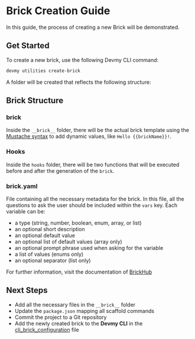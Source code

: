 
# Brick Creation Guide

In this guide, the process of creating a new Brick will be demonstrated.

## Get Started

To create a new brick, use the following Devmy CLI command:

```bash copy
devmy utilities create-brick
```

A folder will be created that reflects the following structure:

<FileTree>
  <FileTree.Folder name="[Brick Name]" defaultOpen>
    <FileTree.Folder name="__brick__" defaultOpen>
      <FileTree.File name="Hello.md"/>
    </FileTree.Folder>
    <FileTree.Folder name="hooks" defaultOpen>
      <FileTree.File name="postgen.dart"/>
      <FileTree.File name="pregen.dart"/>
      <FileTree.File name="pubspec.yaml"/>
    </FileTree.Folder>
    <FileTree.File name=".gitignore"/>
    <FileTree.File name="brick.yaml"/>
    <FileTree.File name="LICENSE"/>
    <FileTree.File name="README.md"/>
  </FileTree.Folder>
</FileTree>

## Brick Structure

### __brick__

Inside the `__brick__` folder, there will be the actual brick template using the [Mustache syntax](https://mustache.github.io/)
to add dynamic values, like `Hello {{brickName}}!`.

### Hooks

Inside the `hooks` folder, there will be two functions that will be executed before and after the generation of the `brick`.

### brick.yaml

File containing all the necessary metadata for the brick. In this file, all the questions to ask the user should be included
within the `vars` key. Each variable can be:
- a type (string, number, boolean, enum, array, or list)
- an optional short description
- an optional default value
- an optional list of default values (array only)
- an optional prompt phrase used when asking for the variable
- a list of values (enums only)
- an optional separator (list only)

For further information, visit the documentation of [BrickHub](https://docs.brickhub.dev/)

## Next Steps

- Add all the necessary files in the `__brick__` folder
- Update the `package.json` mapping all scaffold commands
- Commit the project to a Git repository
- Add the newly created brick to the **Devmy CLI** in the [cli_brick_configuration](https://github.com/acadevmy/devmy_cli/blob/main/lib/cli_brick_configurations.dart) file
